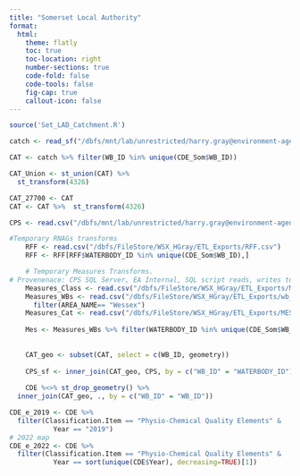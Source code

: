 ```yaml
---
title: "Somerset Local Authority"
format:
  html:
    theme: flatly
    toc: true
    toc-location: right
    number-sections: true
    code-fold: false
    code-tools: false
    fig-cap: true
    callout-icon: false
---
```


```r
source('Set_LAD_Catchment.R')
```

```r

catch <- read_sf("/dbfs/mnt/lab/unrestricted/harry.gray@environment-agency.gov.uk/Interim_WFD_2022.shp")# Catchment shapefiles

CAT <- catch %>% filter(WB_ID %in% unique(CDE_Som$WB_ID))

CAT_Union <- st_union(CAT) %>% 
  st_transform(4326)

CAT_27700 <- CAT
CAT <- CAT %>%  st_transform(4326)

CPS <- read.csv("/dbfs/mnt/lab/unrestricted/harry.gray@environment-agency.gov.uk/ETL_Exports/CPS_101024_wMeasures.csv")

#Temporary RNAGs transforms
    RFF <- read.csv("/dbfs/FileStore/WSX_HGray/ETL_Exports/RFF.csv")
    RFF <- RFF[RFF$WATERBODY_ID %in% unique(CDE_Som$WB_ID),]

    # Temporary Measures Transforms.
# Provenenace: CPS SQL Server, EA Internal, SQL script reads, writes to csv then upload to databricks. 31/12/24
    Measures_Class <- read.csv("/dbfs/FileStore/WSX_HGray/ETL_Exports/Measure_Class.csv")  
    Measures_WBs <- read.csv("/dbfs/FileStore/WSX_HGray/ETL_Exports/wb_connections.csv") %>% 
      filter(AREA_NAME== "Wessex")
    Measures_Cat <- read.csv("/dbfs/FileStore/WSX_HGray/ETL_Exports/MES_CATS.csv")  
    
    Mes <- Measures_WBs %>% filter(WATERBODY_ID %in% unique(CDE_Som$WB_ID))
                
    
    CAT_geo <- subset(CAT, select = c(WB_ID, geometry))
    
    CPS_sf <- inner_join(CAT_geo, CPS, by = c("WB_ID" = "WATERBODY_ID"))
    
    CDE %<>% st_drop_geometry() %>% 
  inner_join(CAT_geo, ., by = c("WB_ID" = "WB_ID"))

CDE_e_2019 <- CDE %>% 
  filter(Classification.Item == "Physio-Chemical Quality Elements" & 
           Year == "2019")
# 2022 map
CDE_e_2022 <- CDE %>% 
  filter(Classification.Item == "Physio-Chemical Quality Elements" & 
           Year == sort(unique(CDE$Year), decreasing=TRUE)[1])     
    
```

